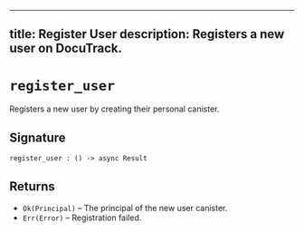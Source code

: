
---
title: Register User
description: Registers a new user on DocuTrack.
---

# `register_user`

Registers a new user by creating their personal canister.

## Signature

```candid
register_user : () -> async Result
```

## Returns

- `Ok(Principal)` – The principal of the new user canister.
- `Err(Error)` – Registration failed.
